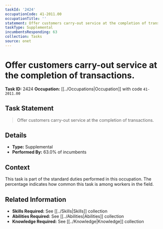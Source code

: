 ```yaml
---
taskId: '2424'
occupationCode: 41-2011.00
occupationTitle: ''
statement: Offer customers carry-out service at the completion of transactions.
taskType: Supplemental
incumbentsResponding: 63
collection: Tasks
source: onet
---
```

# Offer customers carry-out service at the completion of transactions.

**Task ID:** 2424
**Occupation:** [[../Occupations|Occupation]] with code `41-2011.00`

## Task Statement

> Offer customers carry-out service at the completion of transactions.

## Details

- **Type:** Supplemental
- **Performed By:** 63.0% of incumbents

## Context

This task is part of the standard duties performed in this occupation. The percentage indicates how common this task is among workers in the field.

## Related Information

- **Skills Required:** See [[../Skills|Skills]] collection
- **Abilities Required:** See [[../Abilities|Abilities]] collection
- **Knowledge Required:** See [[../Knowledge|Knowledge]] collection
